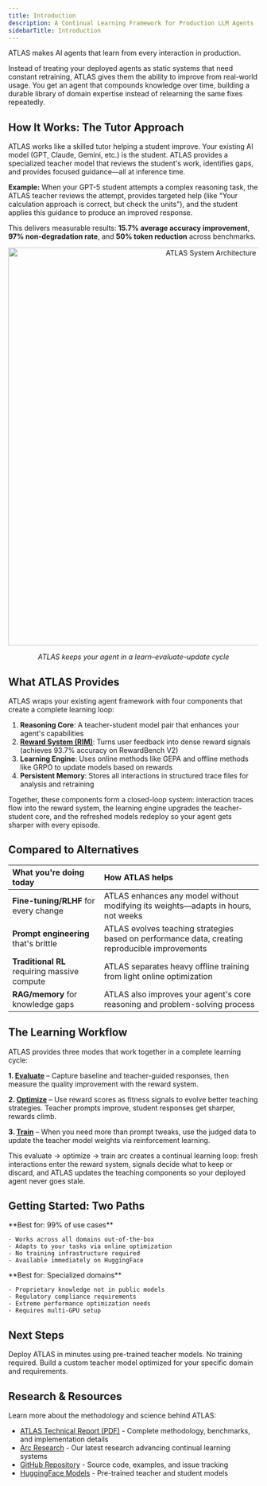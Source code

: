 ```yaml
---
title: Introduction
description: A Continual Learning Framework for Production LLM Agents
sidebarTitle: Introduction
---
```


ATLAS makes AI agents that learn from every interaction in production.

Instead of treating your deployed agents as static systems that need constant retraining, ATLAS gives them the ability to improve from real-world usage. You get an agent that compounds knowledge over time, building a durable library of domain expertise instead of relearning the same fixes repeatedly.

## How It Works: The Tutor Approach

ATLAS works like a skilled tutor helping a student improve. Your existing AI model (GPT, Claude, Gemini, etc.) is the student. ATLAS provides a specialized teacher model that reviews the student's work, identifies gaps, and provides focused guidance—all at inference time.

**Example:** When your GPT-5 student attempts a complex reasoning task, the ATLAS teacher reviews the attempt, provides targeted help (like "Your calculation approach is correct, but check the units"), and the student applies this guidance to produce an improved response.

This delivers measurable results: **15.7% average accuracy improvement**, **97% non-degradation rate**, and **50% token reduction** across benchmarks.

<div align="center">
  <img src="/images/system-architecture.png" alt="ATLAS System Architecture" width="800" />
  <p><em>ATLAS keeps your agent in a learn–evaluate–update cycle</em></p>
</div>

## What ATLAS Provides

ATLAS wraps your existing agent framework with four components that create a complete learning loop:

1. **Reasoning Core**: A teacher-student model pair that enhances your agent's capabilities
2. **[Reward System (RIM)](/concepts/reward-design)**: Turns user feedback into dense reward signals (achieves 93.7% accuracy on RewardBench V2)
3. **Learning Engine**: Uses online methods like GEPA and offline methods like GRPO to update models based on rewards
4. **Persistent Memory**: Stores all interactions in structured trace files for analysis and retraining

Together, these components form a closed-loop system: interaction traces flow into the reward system, the learning engine upgrades the teacher-student core, and the refreshed models redeploy so your agent gets sharper with every episode.

## Compared to Alternatives

| What you're doing today | How ATLAS helps |
| :--- | :--- |
| **Fine-tuning/RLHF** for every change | ATLAS enhances any model without modifying its weights—adapts in hours, not weeks |
| **Prompt engineering** that's brittle | ATLAS evolves teaching strategies based on performance data, creating reproducible improvements |
| **Traditional RL** requiring massive compute | ATLAS separates heavy offline training from light online optimization |
| **RAG/memory** for knowledge gaps | ATLAS also improves your agent's core reasoning and problem-solving process |

## The Learning Workflow

ATLAS provides three modes that work together in a complete learning cycle:

**1. [Evaluate](/quickstart#quick-evaluation-5-minutes)** – Capture baseline and teacher-guided responses, then measure the quality improvement with the reward system.

**2. [Optimize](/training/online/optimize-with-atlas)** – Use reward scores as fitness signals to evolve better teaching strategies. Teacher prompts improve, student responses get sharper, rewards climb.

**3. [Train](/first-experiment)** – When you need more than prompt tweaks, use the judged data to update the teacher model weights via reinforcement learning.

This evaluate → optimize → train arc creates a continual learning loop: fresh interactions enter the reward system, signals decide what to keep or discard, and ATLAS updates the teaching components so your deployed agent never goes stale.

## Getting Started: Two Paths

<CardGroup cols={2}>
  <Card title="Pre-trained ATLAS Models" icon="box">
    **Best for: 99% of use cases**

    - Works across all domains out-of-the-box
    - Adapts to your tasks via online optimization
    - No training infrastructure required
    - Available immediately on HuggingFace
  </Card>
  <Card title="Custom Teacher Training" icon="graduation-cap">
    **Best for: Specialized domains**

    - Proprietary knowledge not in public models
    - Regulatory compliance requirements
    - Extreme performance optimization needs
    - Requires multi-GPU setup
  </Card>
</CardGroup>

## Next Steps

<CardGroup cols={2}>
  <Card
    title="Quickstart: Pre-trained Models"
    icon="play"
    href="/quickstart"
  >
    Deploy ATLAS in minutes using pre-trained teacher models. No training required.
  </Card>
  <Card
    title="Custom Training"
    icon="graduation-cap"
    href="/first-experiment"
  >
    Build a custom teacher model optimized for your specific domain and requirements.
  </Card>
</CardGroup>

## Research & Resources

Learn more about the methodology and science behind ATLAS:

- [ATLAS Technical Report (PDF)](/ATLAS-Technical-Report.pdf) - Complete methodology, benchmarks, and implementation details
- [Arc Research](https://www.arc.computer/research) - Our latest research advancing continual learning systems
- [GitHub Repository](https://github.com/Arc-Computer/ATLAS) - Source code, examples, and issue tracking
- [HuggingFace Models](https://huggingface.co/Arc-Intelligence) - Pre-trained teacher and student models
